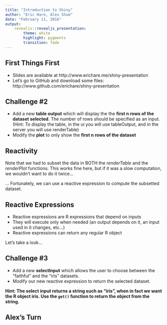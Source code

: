 ```yaml
---
title: "Introduction to Shiny"
author: "Eric Hare, Alex Shum"
date: "February 11, 2016"
output: 
    revealjs::revealjs_presentation:
        theme: white
        highlight: pygments
        transition: fade
---
```


## First Things First

- Slides are available at http://www.erichare.me/shiny-presentation
- Let's go to GitHub and download some files: http://www.github.com/erichare/shiny-presentation

## Challenge #2

- Add a new **table output** which will display the the **first n rows of the dataset selected**. The number of rows should be specified as an input. (Hint: To display the table, in the ui you will use tableOutput, and in the server you will use renderTable)
- Modify the **plot** to only show the **first n rows of the dataset**

## Reactivity

Note that we had to subset the data in BOTH the *renderTable* and the *renderPlot* functions. This works fine here, but if it was a slow computation, we wouldn't want to do it twice...

... Fortunately, we can use a reactive expression to compute the subsetted dataset.

## Reactive Expressions

- Reactive expressions are R expressions that depend on inputs
- They will execute only when needed (an output depends on it, an input used in it changes, etc...)
- Reactive expressions can return any regular R object

Let's take a look...

## Challenge #3

- Add a new **selectInput** which allows the user to choose between the "faithful" and the "iris" datasets.
- Modify our new reactive expression to return the selected dataset. 

**Hint: The select input returns a string such as "iris", when in fact we want the R object iris. Use the `get()` function to return the object from the string.**

## Alex's Turn
